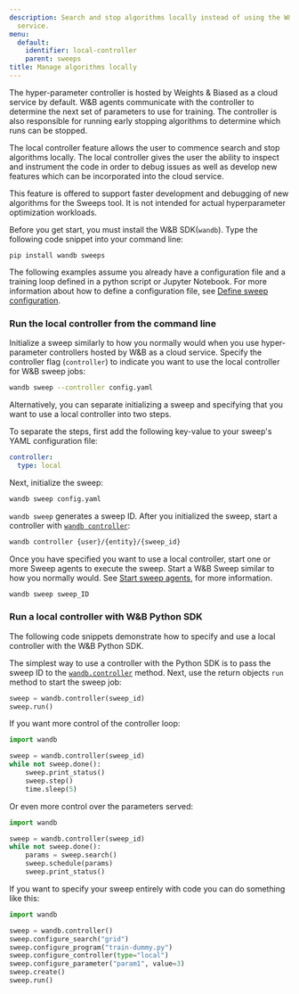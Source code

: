 ```yaml
---
description: Search and stop algorithms locally instead of using the W&B cloud-hosted
  service.
menu:
  default:
    identifier: local-controller
    parent: sweeps
title: Manage algorithms locally
---
```


The hyper-parameter controller is hosted by Weights & Biased as a cloud service by default. W&B agents communicate with the controller to determine the next set of parameters to use for training. The controller is also responsible for running early stopping algorithms to determine which runs can be stopped.

The local controller feature allows the user to commence search and stop algorithms locally. The local controller gives the user the ability to inspect and instrument the code in order to debug issues as well as develop new features which can be incorporated into the cloud service.

<Warning>
This feature is offered to support faster development and debugging of new algorithms for the Sweeps tool. It is not intended for actual hyperparameter optimization workloads.
</Warning>

Before you get start, you must install the W&B SDK(`wandb`). Type the following code snippet into your command line:

```
pip install wandb sweeps 
```

The following examples assume you already have a configuration file and a training loop defined in a python script or Jupyter Notebook. For more information about how to define a configuration file, see [Define sweep configuration](/guides/models/sweeps/define-sweep-configuration/).

### Run the local controller from the command line

Initialize a sweep similarly to how you normally would when you use hyper-parameter controllers hosted by W&B as a cloud service. Specify the controller flag (`controller`) to indicate you want to use the local controller for W&B sweep jobs:

```bash
wandb sweep --controller config.yaml
```

Alternatively, you can separate initializing a sweep and specifying that you want to use a local controller into two steps.

To separate the steps, first add the following key-value to your sweep's YAML configuration file:

```yaml
controller:
  type: local
```

Next, initialize the sweep:

```bash
wandb sweep config.yaml
```

`wandb sweep` generates a sweep ID. After you initialized the sweep, start a controller with [`wandb controller`](/ref/python/sdk/functions/controller):

```bash
wandb controller {user}/{entity}/{sweep_id}
```

Once you have specified you want to use a local controller, start one or more Sweep agents to execute the sweep. Start a W&B Sweep similar to how you normally would. See [Start sweep agents](/guides/models/sweeps/start-sweep-agents), for more information.

```bash
wandb sweep sweep_ID
```

### Run a local controller with W&B Python SDK

The following code snippets demonstrate how to specify and use a local controller with the W&B Python SDK.

The simplest way to use a controller with the Python SDK is to pass the sweep ID to the [`wandb.controller`](/ref/python/sdk/functions/controller) method. Next, use the return objects `run` method to start the sweep job:

```python
sweep = wandb.controller(sweep_id)
sweep.run()
```

If you want more control of the controller loop:

```python
import wandb

sweep = wandb.controller(sweep_id)
while not sweep.done():
    sweep.print_status()
    sweep.step()
    time.sleep(5)
```

Or even more control over the parameters served:

```python
import wandb

sweep = wandb.controller(sweep_id)
while not sweep.done():
    params = sweep.search()
    sweep.schedule(params)
    sweep.print_status()
```

If you want to specify your sweep entirely with code you can do something like this:

```python
import wandb

sweep = wandb.controller()
sweep.configure_search("grid")
sweep.configure_program("train-dummy.py")
sweep.configure_controller(type="local")
sweep.configure_parameter("param1", value=3)
sweep.create()
sweep.run()
```